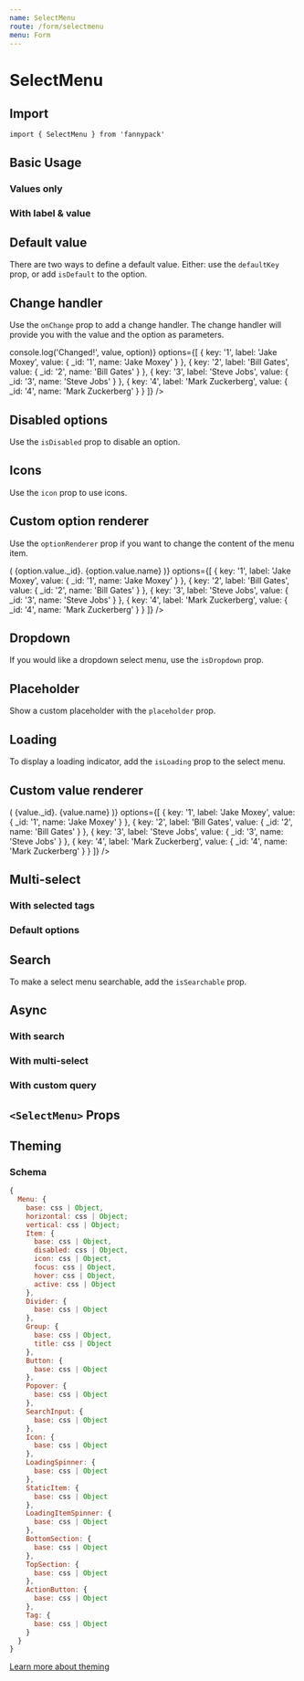 ```yaml
---
name: SelectMenu
route: /form/selectmenu
menu: Form
---
```



# SelectMenu

## Import

`import { SelectMenu } from 'fannypack'`

## Basic Usage

### Values only

<Playground>
  <SelectMenu options={['Jake Moxey', 'Bill Gates', 'Steve Jobs', 'Mark Zuckerberg']} />
</Playground>

### With label & value

<Playground>
  <SelectMenu
    options={[
      { key: '1', label: 'Jake Moxey', value: { _id: '1', name: 'Jake Moxey' } },
      { key: '2', label: 'Bill Gates', value: { _id: '2', name: 'Bill Gates' } },
      { key: '3', label: 'Steve Jobs', value: { _id: '3', name: 'Steve Jobs' } },
      { key: '4', label: 'Mark Zuckerberg', value: { _id: '4', name: 'Mark Zuckerberg' } }
    ]}
  />
</Playground>

## Default value

There are two ways to define a default value. Either: use the `defaultKey` prop, or add `isDefault` to the option.

<Playground>
  <SelectMenu
    defaultKey="2"
    options={[
      { key: '1', label: 'Jake Moxey', value: { _id: '1', name: 'Jake Moxey' } },
      { key: '2', label: 'Bill Gates', value: { _id: '2', name: 'Bill Gates' } },
      { key: '3', label: 'Steve Jobs', value: { _id: '3', name: 'Steve Jobs' } },
      { key: '4', label: 'Mark Zuckerberg', value: { _id: '4', name: 'Mark Zuckerberg' } }
    ]}
  />
  <SelectMenu
    options={[
      { key: '1', label: 'Jake Moxey', value: { _id: '1', name: 'Jake Moxey' } },
      { key: '2', isDefault: true, label: 'Bill Gates', value: { _id: '2', name: 'Bill Gates' } },
      { key: '3', label: 'Steve Jobs', value: { _id: '3', name: 'Steve Jobs' } },
      { key: '4', label: 'Mark Zuckerberg', value: { _id: '4', name: 'Mark Zuckerberg' } }
    ]}
  />
</Playground>

## Change handler

Use the `onChange` prop to add a change handler. The change handler will provide you with the value and the option as parameters.

<Playground>
  <SelectMenu
    onChange={(value, option) => console.log('Changed!', value, option)}
    options={[
      { key: '1', label: 'Jake Moxey', value: { _id: '1', name: 'Jake Moxey' } },
      { key: '2', label: 'Bill Gates', value: { _id: '2', name: 'Bill Gates' } },
      { key: '3', label: 'Steve Jobs', value: { _id: '3', name: 'Steve Jobs' } },
      { key: '4', label: 'Mark Zuckerberg', value: { _id: '4', name: 'Mark Zuckerberg' } }
    ]}
  />
</Playground>

## Disabled options

Use the `isDisabled` prop to disable an option.

<Playground>
  <SelectMenu
    options={[
      { key: '1', label: 'Jake Moxey', value: { _id: '1', name: 'Jake Moxey' } },
      { key: '2', isDisabled: true, label: 'Bill Gates', value: { _id: '2', name: 'Bill Gates' } },
      { key: '3', label: 'Steve Jobs', value: { _id: '3', name: 'Steve Jobs' } },
      { key: '4', label: 'Mark Zuckerberg', value: { _id: '4', name: 'Mark Zuckerberg' } }
    ]}
  />
</Playground>

## Icons

Use the `icon` prop to use icons.

<Playground>
  <SelectMenu
    options={[
      { key: '1', icon: 'solid-igloo', label: 'Jake Moxey', value: { _id: '1', name: 'Jake Moxey' } },
      { key: '2', icon: 'solid-pen', label: 'Bill Gates', value: { _id: '2', name: 'Bill Gates' } },
      { key: '3', icon: 'solid-search', label: 'Steve Jobs', value: { _id: '3', name: 'Steve Jobs' } },
      { key: '4', icon: 'solid-file', label: 'Mark Zuckerberg', value: { _id: '4', name: 'Mark Zuckerberg' } }
    ]}
  />
</Playground>

## Custom option renderer

Use the `optionRenderer` prop if you want to change the content of the menu item.

<Playground>
  <SelectMenu
    optionRenderer={option => (
      <Box>
        <Text fontWeight="600">{option.value._id}.</Text> {option.value.name}
      </Box>
    )}
    options={[
      { key: '1', label: 'Jake Moxey', value: { _id: '1', name: 'Jake Moxey' } },
      { key: '2', label: 'Bill Gates', value: { _id: '2', name: 'Bill Gates' } },
      { key: '3', label: 'Steve Jobs', value: { _id: '3', name: 'Steve Jobs' } },
      { key: '4', label: 'Mark Zuckerberg', value: { _id: '4', name: 'Mark Zuckerberg' } }
    ]}
  />
</Playground>

## Dropdown

If you would like a dropdown select menu, use the `isDropdown` prop.

<Playground>
  <SelectMenu
    isDropdown
    options={[
      { key: '1', label: 'Jake Moxey', value: { _id: '1', name: 'Jake Moxey' } },
      { key: '2', label: 'Bill Gates', value: { _id: '2', name: 'Bill Gates' } },
      { key: '3', label: 'Steve Jobs', value: { _id: '3', name: 'Steve Jobs' } },
      { key: '4', label: 'Mark Zuckerberg', value: { _id: '4', name: 'Mark Zuckerberg' } }
    ]}
  />
</Playground>

## Placeholder

Show a custom placeholder with the `placeholder` prop.

<Playground>
  <SelectMenu
    isDropdown
    placeholder="Select a name..."
    options={[
      { key: '1', label: 'Jake Moxey', value: { _id: '1', name: 'Jake Moxey' } },
      { key: '2', label: 'Bill Gates', value: { _id: '2', name: 'Bill Gates' } },
      { key: '3', label: 'Steve Jobs', value: { _id: '3', name: 'Steve Jobs' } },
      { key: '4', label: 'Mark Zuckerberg', value: { _id: '4', name: 'Mark Zuckerberg' } }
    ]}
  />
</Playground>

## Loading

To display a loading indicator, add the `isLoading` prop to the select menu.

<Playground>
  <SelectMenu
    isDropdown
    isLoading
    options={[
      { key: '1', label: 'Jake Moxey', value: { _id: '1', name: 'Jake Moxey' } },
      { key: '2', label: 'Bill Gates', value: { _id: '2', name: 'Bill Gates' } },
      { key: '3', label: 'Steve Jobs', value: { _id: '3', name: 'Steve Jobs' } },
      { key: '4', label: 'Mark Zuckerberg', value: { _id: '4', name: 'Mark Zuckerberg' } }
    ]}
  />
</Playground>

## Custom value renderer

<Playground>
  <SelectMenu
    isDropdown
    renderValue={(value, values) => (
      <Box>
        <Text fontWeight="600">{value._id}.</Text> {value.name}
      </Box>
    )}
    options={[
      { key: '1', label: 'Jake Moxey', value: { _id: '1', name: 'Jake Moxey' } },
      { key: '2', label: 'Bill Gates', value: { _id: '2', name: 'Bill Gates' } },
      { key: '3', label: 'Steve Jobs', value: { _id: '3', name: 'Steve Jobs' } },
      { key: '4', label: 'Mark Zuckerberg', value: { _id: '4', name: 'Mark Zuckerberg' } }
    ]}
  />
</Playground>

## Multi-select

<Playground>
  <SelectMenu
    isDropdown
    isMultiSelect
    options={[
      { key: '1', label: 'Jake Moxey', value: { _id: '1', name: 'Jake Moxey' } },
      { key: '2', label: 'Bill Gates', value: { _id: '2', name: 'Bill Gates' } },
      { key: '3', label: 'Steve Jobs', value: { _id: '3', name: 'Steve Jobs' } },
      { key: '4', label: 'Mark Zuckerberg', value: { _id: '4', name: 'Mark Zuckerberg' } }
    ]}
  />
</Playground>

### With selected tags

<Playground>
  <SelectMenu
    isDropdown
    isMultiSelect
    useTags
    options={[
      { key: '1', label: 'Jake Moxey', value: { _id: '1', name: 'Jake Moxey' } },
      { key: '2', label: 'Bill Gates', value: { _id: '2', name: 'Bill Gates' } },
      { key: '3', label: 'Steve Jobs', value: { _id: '3', name: 'Steve Jobs' } },
      { key: '4', label: 'Mark Zuckerberg', value: { _id: '4', name: 'Mark Zuckerberg' } }
    ]}
  />
</Playground>

### Default options

<Playground>
  <SelectMenu
    defaultKeys={['1', '3']}
    isDropdown
    isMultiSelect
    options={[
      { key: '1', label: 'Jake Moxey', value: { _id: '1', name: 'Jake Moxey' } },
      { key: '2', label: 'Bill Gates', value: { _id: '2', name: 'Bill Gates' } },
      { key: '3', label: 'Steve Jobs', value: { _id: '3', name: 'Steve Jobs' } },
      { key: '4', label: 'Mark Zuckerberg', value: { _id: '4', name: 'Mark Zuckerberg' } }
    ]}
  />
</Playground>

## Search

To make a select menu searchable, add the `isSearchable` prop.

<Playground>
  <SelectMenu
    isDropdown
    isMultiSelect
    isSearchable
    useTags
    options={[
      { key: '1', label: 'Jake Moxey', value: { _id: '1', name: 'Jake Moxey' } },
      { key: '2', label: 'Bill Gates', value: { _id: '2', name: 'Bill Gates' } },
      { key: '3', label: 'Steve Jobs', value: { _id: '3', name: 'Steve Jobs' } },
      { key: '4', label: 'Mark Zuckerberg', value: { _id: '4', name: 'Mark Zuckerberg' } }
    ]}
  />
</Playground>

## Async

<BasicAsyncExample />

### With search

<AsyncWithSearchExample />

### With multi-select

<AsyncWithMultiSelectExample />

### With custom query

<AsyncWithQueryExample />

## `<SelectMenu>` Props

<PropsTable component={SelectMenu} />

## Theming

### Schema

```jsx
{
  Menu: {
    base: css | Object,
    horizontal: css | Object;
    vertical: css | Object;
    Item: {
      base: css | Object,
      disabled: css | Object,
      icon: css | Object,
      focus: css | Object,
      hover: css | Object,
      active: css | Object
    },
    Divider: {
      base: css | Object
    },
    Group: {
      base: css | Object,
      title: css | Object
    },
    Button: {
      base: css | Object
    },
    Popover: {
      base: css | Object
    },
    SearchInput: {
      base: css | Object
    },
    Icon: {
      base: css | Object
    },
    LoadingSpinner: {
      base: css | Object
    },
    StaticItem: {
      base: css | Object
    },
    LoadingItemSpinner: {
      base: css | Object
    },
    BottomSection: {
      base: css | Object
    },
    TopSection: {
      base: css | Object
    },
    ActionButton: {
      base: css | Object
    },
    Tag: {
      base: css | Object
    }
  }
}
```

[Learn more about theming](/styling#theming)
